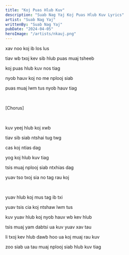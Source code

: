 ```yaml
---
title: "Koj Puas Hlub Kuv"
description: "Suab Nag Yaj Koj Puas Hlub Kuv Lyrics"
artist: "Suab Nag Yaj"
writtenBy: "Suab Nag Yaj"
pubDate: "2024-04-05"
heroImage: "/artists/nkauj.png"
---
```


xav noo koj ib los lus

tiav wb txoj kev sib hlub puas muaj tsheeb

koj puas hlub kuv nos tiag

nyob hauv koj no me nplooj siab

puas muaj lwm tus nyob hauv tiag

<br />

[Chorus]

<br />

kuv yeej hlub koj xwb

tiav sib siab ntshai tug twg

cas koj ntias dag

yog koj hlub kuv tiag

tsis muaj nplooj siab ntxhias dag

yuav tso txoj sia no tag rau koj

<br />

yuav hlub koj mus tag ib txi

yuav tsis cia koj ntshaw lwm tus

kuv yuav hlub koj nyob hauv wb kev hlub

tsis muaj yam dabtsi ua kuv yuav xav tau

li txoj kev hlub dawb hoo ua koj muaj rau kuv

zoo siab ua tau muaj nplooj siab hlub kuv tiag
